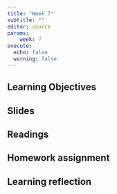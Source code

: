 ```yaml
---
title: "Week 7"
subtitle: ""
editor: source
params:
    week: 7
execute: 
  echo: false
  warning: false
---
```


## Learning Objectives

## Slides

## Readings

## Homework assignment

## Learning reflection

